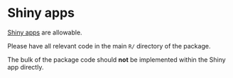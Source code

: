 # Shiny apps {#shiny}

[Shiny apps](https://shiny.rstudio.com/) are allowable.

Please have all relevant <i class="fab fa-r-project"></i> code in the main `R/` directory of the package.

The bulk of the package code should **not** be implemented within the Shiny app directly.
